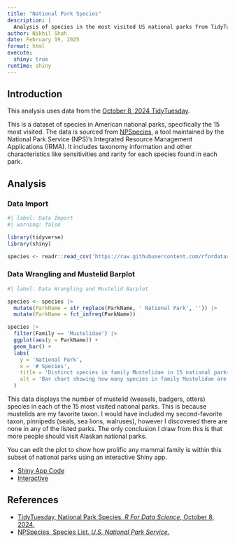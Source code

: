 ```yaml
---
title: "National Park Species"
description: |
  Analysis of species in the most visited US national parks from TidyTuesday
author: Nikhil Shah
date: February 19, 2025
format: html
execute:
  shiny: true
runtime: shiny
---
```


## Introduction

This analysis uses data from the [October 8, 2024 TidyTuesday](https://github.com/rfordatascience/tidytuesday/tree/main/data/2024/2024-10-08).

This is a dataset of species in American national parks, specifically the 15 most visited. The data is sourced from [NPSpecies](https://irma.nps.gov/NPSpecies/Search/SpeciesList), a tool maintained by the National Park Service (NPS)'s Integrated Resource Management Applications (IRMA). It includes taxonomy information and other characteristics like sensitivities and rarity for each species found in each park.

## Analysis

### Data Import

```r
#| label: Data Import
#| warning: false

library(tidyverse)
library(shiny)

species <- readr::read_csv('https://raw.githubusercontent.com/rfordatascience/tidytuesday/main/data/2024/2024-10-08/most_visited_nps_species_data.csv')
```
### Data Wrangling and Mustelid Barplot

```r
#| label: Data Wrangling and Mustelid Barplot

species <- species |>
  mutate(ParkName = str_replace(ParkName, ' National Park', '')) |>
  mutate(ParkName = fct_infreq(ParkName))

species |>
  filter(Family == 'Mustelidae') |>
  ggplot(aes(y = ParkName)) +
  geom_bar() +
  labs(
    y = 'National Park',
    x = '# Species',
    title = 'Distinct species in family Mustelidae in 15 national parks',
    alt = 'Bar chart showing how many species in family Mustelidae are in the fifteen most visited U.S. national parks, including Yosemite, Acadia, Grand Teton, and more. Grand Teton and Indiana Dunes have the most species, with nine apiece.'
  )
```

This data displays the number of mustelid (weasels, badgers, otters) species in each of the 15 most visited national parks. This is because mustelids are my favorite taxon. I would have included my second-favorite taxon, pinnipeds (seals, sea lions, walruses), however I discovered there are none in any of the listed parks. The only conclusion I draw from this is that more people should visit Alaskan national parks.

You can edit the plot to show how prolific any mammal family is within this subset of national parks using an interactive Shiny app.

 * [Shiny App Code](https://nikhilshah7.github.io/dataviz3.html)
 * [Interactive](https://nikhilshah.shinyapps.io/species/)

## References

 * [TidyTuesday, National Park Species. *R For Data Science*, October 8, 2024.](https://github.com/rfordatascience/tidytuesday/tree/main/data/2024/2024-10-08)
 * [NPSpecies, Species List. *U.S. National Park Service.*](https://irma.nps.gov/NPSpecies/Search/SpeciesList)

